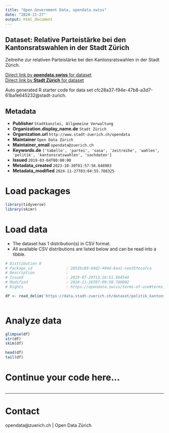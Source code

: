 ```yaml
---
title: "Open Government Data, opendata.swiss"
date: "2024-11-27"
output: html_document
---
```


## Dataset: Relative Parteistärke bei den Kantonsratswahlen in der Stadt Zürich

Zeitreihe zur relativen Parteistärke bei den Kantonsratswahlen in der Stadt Zürich.



[Direct link by **opendata.swiss** for dataset](https://opendata.swiss/de/dataset/relative-parteistarke-bei-den-kantonsratswahlen-in-der-stadt-zurich-seit-19202)<br>
[Direct link by **Stadt Zürich** for dataset](https://data.stadt-zuerich.ch/dataset/politik_kantonsratswahlen_parteistaerke_seit1920_od7025)

Auto generated R starter code for data set cfc28a37-f94e-47b8-a3d7-61ba1e645232@stadt-zurich.

## Metadata

- **Publisher** `Stadtkanzlei, Allgemeine Verwaltung`
- **Organization.display_name.de** `Stadt Zürich`
- **Organization.url** `http://www.stadt-zuerich.ch/opendata`
- **Maintainer** `Open Data Zürich`
- **Maintainer_email** `opendata@zuerich.ch`
- **Keywords.de** `['tabelle', 'partei', 'sasa', 'zeitreihe', 'wahlen', 'politik', 'kantonsratswahlen', 'sachdaten']`
- **Issued** `2019-03-04T00:00:00`
- **Metadata_created** `2023-10-30T01:57:56.648983`
- **Metadata_modified** `2024-11-27T03:04:55.788325`


# Load packages

```r

library(tidyverse)
library(skimr)

```

# Load data

-   The dataset has 1 distribution(s) in CSV format.
-   All available CSV distributions are listed below and can be read into a tibble.

```r

# Distribution 0
# Package_id               : 2852bc89-64d2-404d-8aa1-cee35feca7ca
# Description              : 
# Issued                   : 2019-07-29T13:18:51.964544
# Modified                 : 2024-11-26T07:09:58.769802
# Rights                   : https://opendata.swiss/terms-of-use#terms_open

df <- read_delim('https://data.stadt-zuerich.ch/dataset/politik_kantonsratswahlen_parteistaerke_seit1920_od7025/download/POL702OD7025.csv')



```

# Analyze data

```r

glimpse(df)
str(df)
skim(df)

head(df)
tail(df)

```

# Continue your code here...

```r

```

------------------------------------------------------------------------

# Contact

opendata@zuerich.ch | Open Data Zürich
